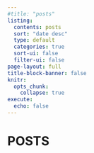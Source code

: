 ```yaml
---
#title: "posts"
listing:
  contents: posts
  sort: "date desc"
  type: default
  categories: true
  sort-ui: false
  filter-ui: false
page-layout: full
title-block-banner: false
knitr:
  opts_chunk: 
    collapse: true
execute: 
  echo: false
---
```


# [POSTS]{.second-color}
